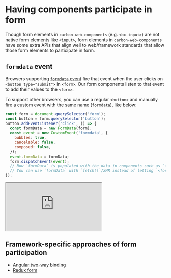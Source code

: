 
<Meta title="Introduction/Form participation" />

# Having components participate in form

Though form elements in `carbon-web-components` (e.g. `<bx-input>`) are not native form elements like `<input>`, form elements in `carbon-web-components` have some extra APIs that align well to web/framework standards that allow those form elements to participate in form.

## `formdata` event

Browsers supporting [`formdata` event](https://www.chromestatus.com/feature/5662230242656256) fire that event when the user clicks on `<button type="submit">` in `<form>`. Our form components listen to that event to add their values to the `<form>`.

To support other browsers, you can use a regular `<button>` and manually fire a custom event with the same name (`formdata`), like below:

```javascript
const form = document.querySelector('form');
const button = form.querySelector('button');
button.addEventListener('click', () => {
  const formData = new FormData(form);
  const event = new CustomEvent('formdata', {
    bubbles: true,
    cancelable: false,
    composed: false,
  });
  event.formData = formData;
  form.dispatchEvent(event);
  // Now `formData` is populated with the data in components such as `<bx-input>` or `<bx-dropdown>`, etc. in the `<form>`.
  // You can use `formData` with `fetch()`/XHR instead of letting `<form>` submit the data
});
```

<iframe
  src="https://codesandbox.io/embed/github/carbon-design-system/carbon-web-components/tree/master/examples/codesandbox/form/basic?fontsize=14&hidenavigation=1&theme=light"
  style={{ width: '100%', height: '500px', border: 'solid rgba(0,0,0,0.1) 1px', boxShadow: 'rgba(0,0,0,0.1) 0 1px 3px 0' }}
  title="carbon-web-components-getting-started"
  sandbox="allow-modals allow-forms allow-popups allow-scripts allow-same-origin"
></iframe>

## Framework-specific approaches of form participation

- [Angular two-way binding](https://web-components.carbondesignsystem.com/angular/?path=/story/introduction-form-paticipation--page)
- [Redux form](https://web-components.carbondesignsystem.com/react/?path=/story/introduction-form-paticipation--page)
